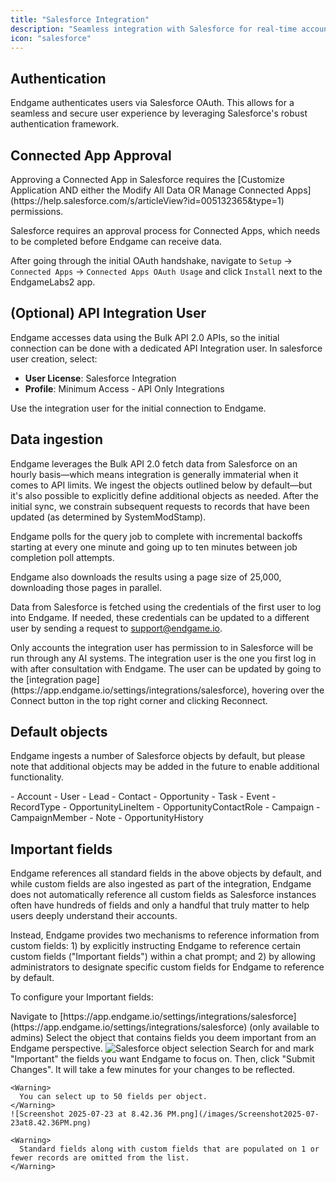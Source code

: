 ```yaml
---
title: "Salesforce Integration"
description: "Seamless integration with Salesforce for real-time account data"
icon: "salesforce"
---
```


## Authentication

Endgame authenticates users via Salesforce OAuth. This allows for a seamless and secure user experience by leveraging Salesforce's robust authentication framework.

## Connected App Approval

<Warning>
  Approving a Connected App in Salesforce requires the [Customize Application AND either the Modify All Data OR Manage Connected Apps](https://help.salesforce.com/s/articleView?id=005132365&type=1) permissions.
</Warning>

Salesforce requires an approval process for Connected Apps, which needs to be completed before Endgame can receive data.

After going through the initial OAuth handshake, navigate to `Setup` -\> `Connected Apps` -\> `Connected Apps OAuth Usage` and click `Install` next to the EndgameLabs2 app.

## (Optional) API Integration User

Endgame accesses data using the Bulk API 2.0 APIs, so the initial connection can be done with a dedicated API Integration user.  In salesforce user creation, select:

- **User License**: Salesforce Integration
- **Profile**: Minimum Access - API Only Integrations

Use the integration user for the initial connection to Endgame.

## Data ingestion

Endgame leverages the Bulk API 2.0 fetch data from Salesforce on an hourly basis—which means integration is generally immaterial when it comes to API limits. We ingest the objects outlined below by default—but it's also possible to explicitly define additional objects as needed. After the initial sync, we constrain subsequent requests to records that have been updated (as determined by SystemModStamp).

Endgame polls for the query job to complete with incremental backoffs starting at every one minute and going up to ten minutes between job completion poll attempts.

Endgame also downloads the results using a page size of 25,000, downloading those pages in parallel.

Data from Salesforce is fetched using the credentials of the first user to log into Endgame. If needed, these credentials can be updated to a different user by sending a request to [support@endgame.io](mailto:support@endgame.io).

<Note>
  Only accounts the integration user has permission to in Salesforce will be run through any AI systems. The integration user is the one you first log in with after consultation with Endgame. The user can be updated by going to the [integration page](https://app.endgame.io/settings/integrations/salesforce), hovering over the Connect button in the top right corner and clicking Reconnect.
</Note>

## Default objects

Endgame ingests a number of Salesforce objects by default, but please note that additional objects may be added in the future to enable additional functionality.

<CardGroup cols={2}>
  <Card>
    - Account
    - User
    - Lead
    - Contact
    - Opportunity
    - Task
    - Event
  </Card>
  <Card>
    - RecordType
    - OpportunityLineItem
    - OpportunityContactRole
    - Campaign
    - CampaignMember
    - Note
    - OpportunityHistory
  </Card>
</CardGroup>

## Important fields

Endgame references all standard fields in the above objects by default, and while custom fields are also ingested as part of the integration, Endgame does not automatically reference all custom fields as Salesforce instances often have hundreds of fields and only a handful that truly matter to help users deeply understand their accounts.

Instead, Endgame provides two mechanisms to reference information from custom fields: 1) by explicitly instructing Endgame to reference certain custom fields ("Important fields") within a chat prompt; and 2) by allowing administrators to designate specific custom fields for Endgame to reference by default.

To configure your Important fields:

<Steps>
  <Step title="Go to Salesforce configuration page">
    Navigate to [https://app.endgame.io/settings/integrations/salesforce](https://app.endgame.io/settings/integrations/salesforce) (only available to admins)
  </Step>
  <Step title="Select an object">
    Select the object that contains fields you deem important from an Endgame perspective.

<Frame caption="Salesforce object selection">
  <img
    src="../images/salesforce-object-selection-9-29-25.png"
    alt="Salesforce object selection"
    className="rounded-lg"
  />
</Frame>
  </Step>
  <Step title="Mark select fields as important">
    Search for and mark "Important" the fields you want Endgame to focus on. Then, click "Submit Changes". It will take a few minutes for your changes to be reflected.

    <Warning>
      You can select up to 50 fields per object.
    </Warning>
    ![Screenshot 2025-07-23 at 8.42.36 PM.png](/images/Screenshot2025-07-23at8.42.36PM.png)

    <Warning>
      Standard fields along with custom fields that are populated on 1 or fewer records are omitted from the list.
    </Warning>
  </Step>
</Steps>